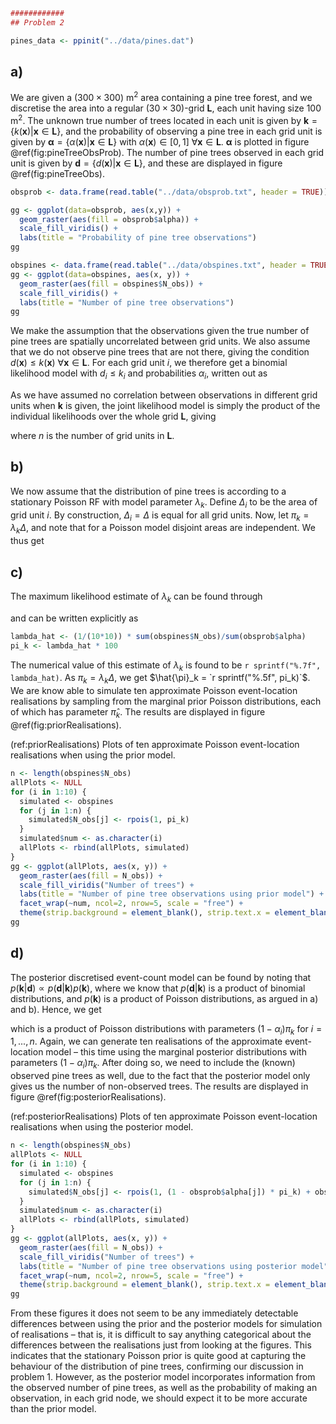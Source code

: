 \section{Problem 2: Bayesian inversion in Poisson RF}

```r
############
## Problem 2

pines_data <- ppinit("../data/pines.dat")
```

## a)

We are given a $(300 \times 300)$ m$^2$ area containing a pine tree forest, and we discretise the area into a regular $(30 \times 30)$-grid $\mathbf{L}$, each unit having size 100 m$^2$. The unknown true number of trees located in each unit is given by $\bm{k} = \{k(\bm{x}) | \bm{x} \in \mathbf{L}\}$, and the probability of observing a pine tree in each grid unit is given by $\bm{\alpha} = \{\alpha(\bm{x}) | \bm{x} \in \mathbf{L}\}$ with $\alpha(\bm{x}) \in [0,1]$ $\forall \bm{x} \in \mathbf{L}$. $\bm{\alpha}$ is plotted in figure \@ref(fig:pineTreeObsProb). The number of pine trees observed in each grid unit is given by $\bm{d} = \{d(\bm{x}) | \bm{x} \in \mathbf{L}\}$, and these are displayed in figure \@ref(fig:pineTreeObs).

```r
obsprob <- data.frame(read.table("../data/obsprob.txt", header = TRUE))

gg <- ggplot(data=obsprob, aes(x,y)) +
  geom_raster(aes(fill = obsprob$alpha)) +
  scale_fill_viridis() +
  labs(title = "Probability of pine tree observations")
gg
```

```r
obspines <- data.frame(read.table("../data/obspines.txt", header = TRUE))
gg <- ggplot(data=obspines, aes(x, y)) +
  geom_raster(aes(fill = obspines$N_obs)) +
  scale_fill_viridis() +
  labs(title = "Number of pine tree observations")
gg
```

We make the assumption that the observations given the true number of pine trees are spatially uncorrelated between grid units. We also assume that we do not observe pine trees that are not there, giving the condition $d(\bm{x}) \leqslant k(\bm{x})$ $\forall \bm{x} \in \mathbf{L}$. For each grid unit $i$, we therefore get a binomial likelihood model with $d_i \leqslant k_i$ and probabilities $\alpha_i$, written out as

\begin{equation}
[d_i | k_i] \sim p(d_i | k_i) = \binom{k_i}{d_i} \alpha_i^{d_i} (1 - \alpha_i)^{k_i - d_i}.
\end{equation}

As we have assumed no correlation between observations in different grid units when $\bm{k}$ is given, the joint likelihood model is simply the product of the individual likelihoods over the whole grid $\mathbf{L}$, giving

\begin{equation}
[\bm{d} | \bm{k}] \sim p(\bm{d} | \bm{k}) = \prod_{i=1}^{n} p(d_i | k_i) = \prod_{i=1}^{n} \binom{k_i}{d_i} \alpha_i^{d_i} (1 - \alpha_i)^{k_i - d_i},
\end{equation}

where $n$ is the number of grid units in $\mathbf{L}$.


## b)

We now assume that the distribution of pine trees is according to a stationary Poisson RF with model parameter $\lambda_k$. Define $\Delta_i$ to be the area of grid unit $i$. By construction, $\Delta_i = \Delta$ is equal for all grid units. Now, let $\pi_k = \lambda_k \Delta$, and note that for a Poisson model disjoint areas are independent. We thus get

\begin{equation}
\bm{k} \sim p(\bm{k}) = \prod_{i=1}^{n} \frac{\pi_k^{k_i}}{k_i !} \exp{(-\pi_k)}.
\end{equation}


## c)

The maximum likelihood estimate of $\lambda_k$ can be found through

\begin{equation}
\hat{\lambda}_k = \arg \max_{\lambda_k} \left(\prod_{i=1}^{n} \frac{(\alpha_i \pi_k)^{d_i}}{d_i !} \exp{(-\alpha_i \pi_k)}\right),
\end{equation}

and can be written explicitly as

\begin{equation}
\hat{\lambda}_k = \frac{1}{\Delta} \frac{\sum_{i=1}^{n} d_i}{\sum_{i=1}^{n} \alpha_i}.
\end{equation}

```r
lambda_hat <- (1/(10*10)) * sum(obspines$N_obs)/sum(obsprob$alpha)
pi_k <- lambda_hat * 100
```

The numerical value of this estimate of $\lambda_k$ is found to be `r sprintf("%.7f", lambda_hat)`. As $\pi_k = \lambda_k \Delta$, we get $\hat{\pi}_k = `r sprintf("%.5f", pi_k)`$. We are know able to simulate ten approximate Poisson event-location realisations by sampling from the marginal prior Poisson distributions, each of which has parameter $\hat{\pi}_k$. The results are displayed in figure \@ref(fig:priorRealisations).

(ref:priorRealisations) Plots of ten approximate Poisson event-location realisations when using the prior model.

```r
n <- length(obspines$N_obs)
allPlots <- NULL
for (i in 1:10) {
  simulated <- obspines
  for (j in 1:n) {
    simulated$N_obs[j] <- rpois(1, pi_k)
  }
  simulated$num <- as.character(i)
  allPlots <- rbind(allPlots, simulated)
}
gg <- ggplot(allPlots, aes(x, y)) +
  geom_raster(aes(fill = N_obs)) +
  scale_fill_viridis("Number of trees") +
  labs(title = "Number of pine tree observations using prior model") + 
  facet_wrap(~num, ncol=2, nrow=5, scale = "free") +
  theme(strip.background = element_blank(), strip.text.x = element_blank())
gg
```


## d)

The posterior discretised event-count model can be found by noting that $p(\bm{k} | \bm{d}) \propto p(\bm{d} | \bm{k}) p(\bm{k})$, where we know that $p(\bm{d} | \bm{k})$ is a product of binomial distributions, and $p(\bm{k})$ is a product of Poisson distributions, as argued in a) and b). Hence, we get

\begin{equation}
p(\bm{k} | \bm{d}) \propto \prod_{i=1}^{n} \frac{\alpha_i^{d_i}}{\pi_k^{d_i} \exp{(\alpha_i \pi_k)}} \frac{((1-\alpha_i)\pi_k)^{k_i-d_i}}{(k_i-d_i)!} \exp{(-(1-\alpha_i)\pi_k)} \propto \prod_{i=1}^{n} \frac{((1-\alpha_i)\pi_k)^{k_i-d_i}}{(k_i-d_i)!} \exp{(-(1-\alpha_i)\pi_k)},
\end{equation}

which is a product of Poisson distributions with parameters $(1-\alpha_i)\pi_k$ for $i = 1,...,n$. Again, we can generate ten realisations of the approximate event-location model -- this time using the marginal posterior distributions with parameters $(1-\alpha_i)\pi_k$. After doing so, we need to include the (known) observed pine trees as well, due to the fact that the posterior model only gives us the number of non-observed trees. The results are displayed in figure \@ref(fig:posteriorRealisations).

(ref:posteriorRealisations) Plots of ten approximate Poisson event-location realisations when using the posterior model.

```r
n <- length(obspines$N_obs)
allPlots <- NULL
for (i in 1:10) {
  simulated <- obspines
  for (j in 1:n) {
    simulated$N_obs[j] <- rpois(1, (1 - obsprob$alpha[j]) * pi_k) + obspines$N_obs[j]
  }
  simulated$num <- as.character(i)
  allPlots <- rbind(allPlots, simulated)
}
gg <- ggplot(allPlots, aes(x, y)) +
  geom_raster(aes(fill = N_obs)) +
  scale_fill_viridis("Number of trees") +
  labs(title = "Number of pine tree observations using posterior model") +
  facet_wrap(~num, ncol=2, nrow=5, scale = "free") +
  theme(strip.background = element_blank(), strip.text.x = element_blank())
gg
```

From these figures it does not seem to be any immediately detectable differences between using the prior and the posterior models for simulation of realisations -- that is, it is difficult to say anything categorical about the differences between the realisations just from looking at the figures. This indicates that the stationary Poisson prior is quite good at capturing the behaviour of the distribution of pine trees, confirming our discussion in problem 1. However, as the posterior model incorporates information from the observed number of pine trees, as well as the probability of making an observation, in each grid node, we should expect it to be more accurate than the prior model.
